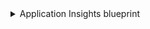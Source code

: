 <details>

<summary> Application Insights blueprint </summary>

```json showLineNumbers
{
  "identifier": "azureApplicationInsights",
  "title": "Application Insights",
  "icon": "Azure",
  "schema": {
    "properties": {
      "location": {
        "title": "Location",
        "type": "string",
        "icon": "Home"
      },
      "type": {
        "title": "Type",
        "type": "string",
        "icon": "Microservice"
      },
      "kind": {
        "title": "Kind",
        "type": "string"
      },
      "applicationType": {
        "title": "Application Type",
        "type": "string"
      },
      "applicationId": {
        "title": "Application ID",
        "type": "string"
      },
      "instrumentationKey": {
        "title": "Instrumentation Key",
        "type": "string",
        "icon": "Lock"
      },
      "connectionString": {
        "title": "Connection String",
        "type": "string"
      },
      "provisioningState": {
        "title": "Provisioning State",
        "type": "string"
      },
      "retentionInDays": {
        "title": "Retention In Days",
        "type": "number"
      },
      "samplingPercentage": {
        "title": "Sampling Percentage",
        "type": "number"
      },
      "publicNetworkAccessForIngestion": {
        "title": "Public Network Access For Ingestion",
        "type": "string"
      },
      "publicNetworkAccessForQuery": {
        "title": "Public Network Access For Query",
        "type": "string"
      },
      "tags": {
        "title": "Tags",
        "type": "object"
      }
    },
    "required": []
  },
  "mirrorProperties": {},
  "calculationProperties": {},
  "aggregationProperties": {},
  "relations": {
    "resource_group": {
      "title": "Resource Group",
      "target": "azureResourceGroup",
      "required": false,
      "many": false
    }
  }
}
```

</details>


